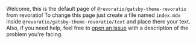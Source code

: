 Welcome, this is the default page of `@revoratio/gatsby-theme-revoratio` from revoratio! To
change this page just create a file named `index.mdx` inside `@revoratio/gatsby-theme-revoratio/text`
and place there your text. Also, if you need help, feel free to
[open an issue](https://github.com/revoratio/gatsby-themes/issues) with a description
of the problem you're facing.
